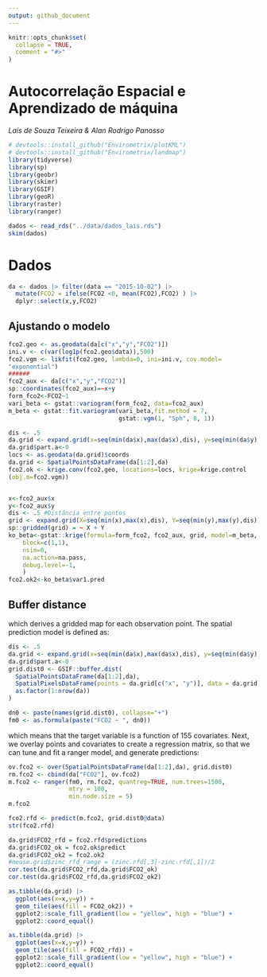 ```yaml
---
output: github_document
---
```


<!-- README.md is generated from README.Rmd. Please edit that file -->

```r
knitr::opts_chunk$set(
  collapse = TRUE,
  comment = "#>"
)
```

# Autocorrelação Espacial e Aprendizado de máquina

*Laís de Souza Teixeira & Alan Rodrigo Panosso* 


```r
# devtools::install_github("Envirometrix/plotKML")
# devtools::install_github("Envirometrix/landmap")
library(tidyverse)
library(sp)
library(geobr)
library(skimr)
library(GSIF)
library(geoR)
library(raster)
library(ranger)
```

```r
dados <- read_rds("../data/dados_lais.rds")
skim(dados)
```

# Dados

```r
da <- dados |> filter(data == "2015-10-02") |> 
  mutate(FCO2 = ifelse(FCO2 <0, mean(FCO2),FCO2) ) |> 
  dplyr::select(x,y,FCO2)
```

## Ajustando o modelo


```r
fco2.geo <- as.geodata(da[c("x","y","FCO2")])
ini.v <- c(var(log1p(fco2.geo$data)),500)
fco2.vgm <- likfit(fco2.geo, lambda=0, ini=ini.v, cov.model=
"exponential")
######
fco2_aux <- da[c("x","y","FCO2")]
sp::coordinates(fco2_aux)=~x+y  
form_fco2<-FCO2~1
vari_beta <- gstat::variogram(form_fco2, data=fco2_aux)
m_beta <- gstat::fit.variogram(vari_beta,fit.method = 7,
                               gstat::vgm(1, "Sph", 8, 1))
```


```r
dis <- .5
da.grid <- expand.grid(x=seq(min(da$x),max(da$x),dis), y=seq(min(da$y),max(da$y),dis))
da.grid$part.a<-0
locs <- as.geodata(da.grid)$coords
da.grid <- SpatialPointsDataFrame(da[1:2],da)
fco2.ok <- krige.conv(fco2.geo, locations=locs, krige=krige.control
(obj.m=fco2.vgm))


x<-fco2_aux$x
y<-fco2_aux$y
dis <- .5 #Distância entre pontos
grid <- expand.grid(X=seq(min(x),max(x),dis), Y=seq(min(y),max(y),dis))
sp::gridded(grid) = ~ X + Y
ko_beta<-gstat::krige(formula=form_fco2, fco2_aux, grid, model=m_beta, 
    block=c(1,1),
    nsim=0,
    na.action=na.pass,
    debug.level=-1,  
    )
fco2.ok2<-ko_beta$var1.pred


```



## Buffer distance
which derives a gridded map for each observation point. The spatial prediction model is defined as:

```r
dis <- .5
da.grid <- expand.grid(x=seq(min(da$x),max(da$x),dis), y=seq(min(da$y),max(da$y),dis))
da.grid$part.a<-0
grid.dist0 <- GSIF::buffer.dist(
  SpatialPointsDataFrame(da[1:2],da),  
  SpatialPixelsDataFrame(points = da.grid[c("x", "y")], data = da.grid)[1],
  as.factor(1:nrow(da))
)
```


```r
dn0 <- paste(names(grid.dist0), collapse="+")
fm0 <- as.formula(paste("FCO2 ~ ", dn0))
```


which means that the target variable is a function of 155 covariates. Next, we overlay points and covariates to create a regression matrix, so that we can tune and fit a ranger model, and generate predictions:

```r
ov.fco2 <- over(SpatialPointsDataFrame(da[1:2],da), grid.dist0)
rm.fco2 <- cbind(da["FCO2"], ov.fco2)
m.fco2 <- ranger(fm0, rm.fco2, quantreg=TRUE, num.trees=1500, 
                 mtry = 100,
                 min.node.size = 5)
m.fco2
```


```r
fco2.rfd <- predict(m.fco2, grid.dist0@data)
str(fco2.rfd)
```


```r
da.grid$FCO2_rfd = fco2.rfd$predictions
da.grid$FCO2_ok = fco2.ok$predict
da.grid$FCO2_ok2 = fco2.ok2
#meuse.grid$zinc_rfd_range = (zinc.rfd[,3]-zinc.rfd[,1])/2
cor.test(da.grid$FCO2_rfd,da.grid$FCO2_ok) 
cor.test(da.grid$FCO2_rfd,da.grid$FCO2_ok2) 
```

```r
as.tibble(da.grid) |> 
  ggplot(aes(x=x,y=y)) +
  geom_tile(aes(fill = FCO2_ok2)) +
  ggplot2::scale_fill_gradient(low = "yellow", high = "blue") +
  ggplot2::coord_equal()
```


```r
as.tibble(da.grid) |> 
  ggplot(aes(x=x,y=y)) +
  geom_tile(aes(fill = FCO2_rfd)) +
  ggplot2::scale_fill_gradient(low = "yellow", high = "blue") +
  ggplot2::coord_equal()
```

